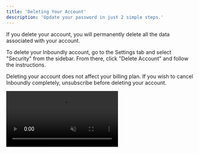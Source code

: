 ```yaml
---
title: 'Deleting Your Account'
description: 'Update your password in just 2 simple steps.'
---
```


<Warning>If you delete your account, you will permanently delete all the data associated with your account.</Warning>

To delete your Inboundly account, go to the Settings tab and select "Security" from the sidebar. From there, click "Delete Account" and follow the instructions.

Deleting your account does not affect your billing plan. If you wish to cancel Inboundly completely, unsubscribe before deleting your account.

<video autoplay="true" muted="true" loop playsinline className="w-full aspect-video" src="/videos/guides_opensecurity.mp4" />

## Need Help?

If you encounter any difficulties, please reach out to support@inboundly.bolddesk.com for assistance.